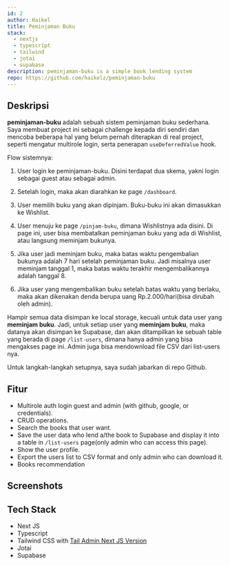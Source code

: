 ```yaml
---
id: 2
author: Haikel
title: Peminjaman Buku
stack:
  - nextjs
  - typescript
  - tailwind
  - jotai
  - supabase
description: peminjaman-buku is a simple book lending system
repo: https://github.com/haikelz/peminjaman-buku
---
```


<LightboxImage
  src="https://ik.imagekit.io/haikelz/works/peminjaman-buku/ss-1.png?updatedAt=1696539078657"
  alt="banner"
  fetchPriority="high"
/>

## Deskripsi

**peminjaman-buku** adalah sebuah sistem peminjaman buku sederhana. Saya membuat project ini sebagai challenge kepada diri sendiri dan mencoba beberapa hal yang belum pernah diterapkan di real project, seperti mengatur multirole login, serta penerapan `useDeferredValue` hook.

Flow sistemnya:

1. User login ke peminjaman-buku. Disini terdapat dua skema, yakni login sebagai guest atau sebagai admin.

2. Setelah login, maka akan diarahkan ke page `/dashboard`.

3. User memilih buku yang akan dipinjam. Buku-buku ini akan dimasukkan ke Wishlist.

4. User menuju ke page `/pinjam-buku`, dimana Wishlistnya ada disini. Di page ini, user bisa membatalkan peminjaman buku yang ada di Wishlist, atau langsung meminjam bukunya.

5. Jika user jadi meminjam buku, maka batas waktu pengembalian bukunya adalah 7 hari setelah peminjaman buku. Jadi misalnya user meminjam tanggal 1, maka batas waktu terakhir mengembalikannya adalah tanggal 8.

6. Jika user yang mengembalikan buku setelah batas waktu yang berlaku, maka akan dikenakan denda berupa uang Rp.2.000/hari(bisa dirubah oleh admin).

Hampir semua data disimpan ke local storage, kecuali untuk data user yang **meminjam buku**. Jadi, untuk setiap user yang **meminjam buku**, maka datanya akan disimpan ke Supabase, dan akan ditampilkan ke sebuah table yang berada di page `/list-users`, dimana hanya admin yang bisa mengakses page ini. Admin juga bisa mendownload file CSV dari list-users nya.

Untuk langkah-langkah setupnya, saya sudah jabarkan di repo Github.

## Fitur

- Multirole auth login guest and admin (with github, google, or credentials).
- CRUD operations.
- Search the books that user want.
- Save the user data who lend a/the book to Supabase and display it into a table in `/list-users` page(only admin who can access this page).
- Show the user profile.
- Export the users list to CSV format and only admin who can download it.
- Books recommendation

## Screenshots

<LightboxImage
  src="https://ik.imagekit.io/haikelz/works/peminjaman-buku/ss-1.png?updatedAt=1696539078657"
  alt="ss-1"
/>

<LightboxImage
  src="https://ik.imagekit.io/haikelz/works/peminjaman-buku/ss-2.png?updatedAt=1696539078525"
  alt="ss-2"
/>

<LightboxImage
  src="https://ik.imagekit.io/haikelz/works/peminjaman-buku/ss-3.png?updatedAt=1696539078359"
  alt="ss-3"
/>

<LightboxImage
  src="https://ik.imagekit.io/haikelz/works/peminjaman-buku/ss-4.png?updatedAt=1696539078462"
  alt="ss-4"
/>

<LightboxImage
  src="https://ik.imagekit.io/haikelz/works/peminjaman-buku/ss-5.png?updatedAt=1696539078431"
  alt="ss-5"
/>

<LightboxImage
  src="https://ik.imagekit.io/haikelz/works/peminjaman-buku/ss-6.png?updatedAt=1696539078289"
  alt="ss-6"
/>

<LightboxImage
  src="https://ik.imagekit.io/haikelz/works/peminjaman-buku/ss-7.png?updatedAt=1696539078458"
  alt="ss-7"
/>

<LightboxImage
  src="https://ik.imagekit.io/haikelz/works/peminjaman-buku/ss-8.png?updatedAt=1696539078529"
  alt="ss-8"
/>

## Tech Stack

- Next JS
- Typescript
- Tailwind CSS with [Tail Admin Next JS Version](https://github.com/TailAdmin/free-nextjs-admin-dashboard)
- Jotai
- Supabase

